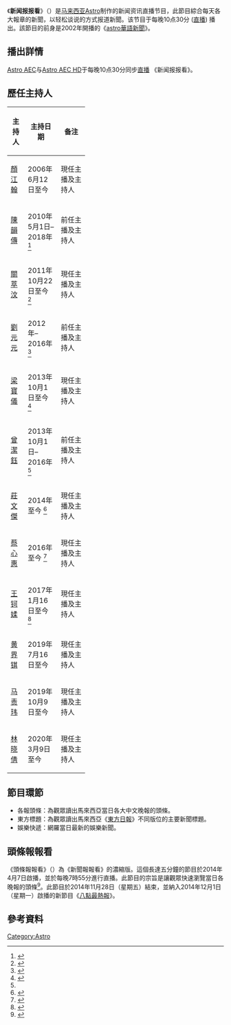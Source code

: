 {{In-progress_tvshow|新聞報報看}}
{{電視節目信息框
| 名称      = 新闻报报看
| 英文名称   = Evening Edition
| 图片       = 
| 类型       = 新闻资讯
| 主持       = [[颜江瀚|颜江瀚]]、[[梁宝仪|梁宝仪]]、[[庄文杰|庄文杰]]、[[蔡心惠|蔡心惠]]、[[王钶媃|王钶媃]]、[[黄界錤|黄界錤]]、[[马责玮|马责玮]]、[[林晓倩|林晓倩]]
| 旁白       = 
| 片头曲     = 
| 作曲       = 
| 国家       = {{MYS}}
| 语言       = [[华语|华语]]
| 集数    = 
| 制作公司   = [[Astro|Astro]]
| 监製     = 
| 编審   = 
| 外景       = 
| 每集长度     = 30分钟
| 电视网   = [[Astro_AEC|Astro AEC]] <br>（2006年6月12日 - 至今）<br/> [[Astro_AEC_HD|Astro AEC HD]] <br>（2014年11月16日 - 至今）
| 视频制式   = [[標清|標清]] [[576i|576i]] <br>（2006年6月12日－至今）<br> [[高清|高清]] [[1080i|1080i]] <br>（2014年11月16日－至今）
| 音頻制式   = 
| 首播國家   = {{MYS}}
| 首播地區   =
| 開始       = 2006年6月12日<ref>{{cite web|url=http://eveningedition301.blogspot.com/|title=新聞報報看 Evening Edition|website=eveningedition301.blogspot.com|access-date=2014-11-05|archive-date=2020-01-28|archive-url=https://web.archive.org/web/20200128195847/http://eveningedition301.blogspot.com/|dead-url=no}}</ref>
| 結束       = 至今
| 晚於       = 
| 早於       = 
| 官方網站   = http://zhongwen.astro.com.my/Channels/AEC/ArticleDetails.aspx?articleid=167
}}

《'''新闻报报看'''》（{{lang-en|Evening Edition}}）是[[马来西亚|马来西亚]][[Astro|Astro]]制作的新闻资讯直播节目，此節目綜合每天各大報章的新聞，以轻松谈说的方式报道新聞。该节目于每晚10点30分 ([[直播|直播]]) 播出。該節目的前身是2002年開播的《[[astro華語新聞|astro華語新聞]]》。

==播出詳情==
[[Astro_AEC|Astro AEC]]与[[Astro_AEC_HD|Astro AEC HD]]于每晚10点30分同步[[現場直播|直播]] 《新闻报报看》。

==歷任主持人==
{| class="wikitable sortable" width="60%"
|-
!width="10%"|主持人
!width="25%"|主持日期
!width="25%"|备注
|-
|valign="top"|[[顏江翰|顏江翰]]
|valign="top"|2006年6月12日至今
|valign="top"|現任主播及主持人
|-
|valign="top"|[[陳韻傳|陳韻傳]]
|valign="top"|2010年5月1日–2018年 <ref>{{cite web|url=http://sinsonsen.blogspot.com/2010/05/blog-post.html|title=新闻报报看添女兵|first=|last=刘言|publisher=|access-date=2014-05-29|archive-date=2020-02-04|archive-url=https://web.archive.org/web/20200204044305/http://sinsonsen.blogspot.com/2010/05/blog-post.html|dead-url=no}}</ref>
|valign="top"|前任主播及主持人
|-
|valign="top"|[[關萃汶|關萃汶]]
|valign="top"|2011年10月22日至今 <ref>{{cite web|url=http://sinsonsen.blogspot.com/2011/10/blog-post.html|title=关不住的新人|first=|last=刘言|publisher=|access-date=2014-05-29|archive-date=2018-06-19|archive-url=https://web.archive.org/web/20180619113137/http://sinsonsen.blogspot.com/2011/10/blog-post.html|dead-url=no}}</ref>
|valign="top"|現任主播及主持人
|-
|valign="top"|[[劉元元|劉元元]]
|valign="top"|2012年–2016年 <ref>{{cite web |url=http://www.liewyuanyuan.com/about-me/ |title=存档副本 |accessdate=2014-05-29 |deadurl=yes |archiveurl=https://web.archive.org/web/20140529205412/http://www.liewyuanyuan.com/about-me/ |archivedate=2014-05-29 }}</ref>
|valign="top"|前任主播及主持人
|-
|valign="top"|[[梁寶儀|梁寶儀]]
|valign="top"|2013年10月1日至今 <ref name="orientaldaily.com.my">{{cite web|url=http://www.orientaldaily.com.my/index.php?option=com_k2&view=item&id=77338:6&Itemid=200|title=東方網 - 馬來西亞東方日報|website=東方網 - 馬來西亞東方日報|access-date=2014-05-29|archive-date=2014-05-29|archive-url=https://web.archive.org/web/20140529182214/http://www.orientaldaily.com.my/index.php?option=com_k2&view=item&id=77338:6&Itemid=200|dead-url=no}}</ref>
|valign="top"|現任主播及主持人
|-
|valign="top"|[[曾潔鈺|曾潔鈺]]
|valign="top"|2013年10月1日–2016年 <ref name="orientaldaily.com.my"/>
|valign="top"|前任主播及主持人
|-
|valign="top"|[[莊文傑|莊文傑]]
|valign="top"|2014年至今 <ref>{{cite web |url=http://zhongwen.astro.com.my/BDQ/ArticleDetails.aspx?articleid=3307 |title=存档副本 |accessdate=2014年5月29日 |deadurl=yes |archiveurl=https://web.archive.org/web/20140529203127/http://zhongwen.astro.com.my/BDQ/ArticleDetails.aspx?articleid=3307 |archivedate=2014年5月29日 |df= }}</ref>
|valign="top"|現任主播及主持人
|-
|valign="top"|[[蔡心惠|蔡心惠]]
|valign="top"|2016年至今 <ref>{{cite web|url=http://note.taable.com/post/30CFA/Photos-from-Astro-AE/2b-T760909065-95419654377T686908T|title=Photos from Astro AEC 新闻报报看's post - Astro AEC 新闻报报看 2016-01-25..|publisher=|access-date=2017-02-05|archive-url=https://web.archive.org/web/20170206022029/http://note.taable.com/post/30CFA/Photos-from-Astro-AE/2b-T760909065-95419654377T686908T|archive-date=2017-02-06|dead-url=yes}}</ref>
|valign="top"|現任主播及主持人
|-
|valign="top"|[[王钶媃|王钶媃]]
|valign="top"|2017年1月16日至今 <ref>{{cite web|url=https://www.facebook.com/EveningEdition/photos/pb.127609090651954.-2207520000.1484581950./1244976385581880/?type=3&theater|title=Astro AEC 新闻报报看|website=www.facebook.com}}</ref>
|valign="top"|現任主播及主持人
|-
|valign="top"|[[黄界𫓹|黄界𫓹]]
|valign="top"|2019年7月16日至今 
|valign="top"|現任主播及主持人
|-
|valign="top"|[[马责玮|马责玮]]
|valign="top"|2019年10月9日至今 
|valign="top"|現任主播及主持人
|-
|valign="top"|[[林晓倩|林晓倩]]
|valign="top"|2020年3月9日至今 
|valign="top"|現任主播及主持人
|}

==節目環節==
* 各報頭條：為觀眾讀出馬來西亞當日各大中文晚報的頭條。
* 東方標題：為觀眾讀出馬來西亞《[[東方日報_(馬來西亞)|東方日報]]》不同版位的主要新聞標題。
* 娛樂快遞：網羅當日最新的娛樂新聞。

==頭條報報看==
《頭條報報看》（{{lang-en|First Edition}}）為《新聞報報看》的濃縮版。這個長達五分鐘的節目於2014年4月7日啟播，並於每晚7時55分進行直播。此節目的宗旨是讓觀眾快速瀏覽當日各晚報的頭條<ref>{{cite web |url=http://zhongwen.astro.com.my/Channels/AEC/ArticleDetails.aspx?articleid=3187 |title=存档副本 |accessdate=2014年5月29日 |deadurl=yes |archiveurl=https://web.archive.org/web/20140529172241/http://zhongwen.astro.com.my/Channels/AEC/ArticleDetails.aspx?articleid=3187 |archivedate=2014年5月29日 |df= }}</ref>。此節目於2014年11月28日（星期五）結束，並納入2014年12月1日（星期一）啟播的新節目《[[八點最熱報|八點最熱報]]》。

==參考資料==
{{reflist}}

[[Category:Astro|Category:Astro]]